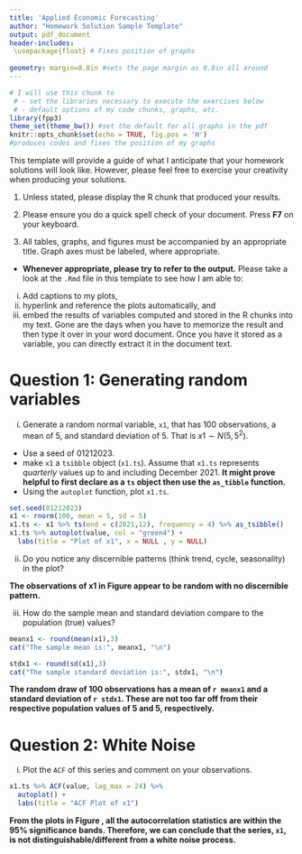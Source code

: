 ```yaml
---
title: 'Applied Economic Forecasting'
author: "Homework Solution Sample Template"
output: pdf_document
header-includes:
 \usepackage{float} # Fixes position of graphs
 
geometry: margin=0.8in #sets the page margin as 0.8in all around
---
```


```r
# I will use this chunk to 
 # - set the libraries necessary to execute the exercises below
 # - default options of my code chunks, graphs, etc.
library(fpp3)
theme_set(theme_bw()) #set the default for all graphs in the pdf
knitr::opts_chunk$set(echo = TRUE, fig.pos = 'H') 
#produces codes and fixes the position of my graphs 
```

This template will provide a guide of what I anticipate that your homework solutions will look like. However, please feel free to exercise your creativity when producing your solutions. 

1. Unless stated, please display the R chunk that produced your results.

2. Please ensure you do a quick spell check of your document. Press **F7** on your keyboard.

3. All tables, graphs, and figures must be accompanied by an appropriate title. Graph axes must be labeled, where appropriate.

- **Whenever appropriate, please try to refer to the output.** Please take a look at the `.Rmd` file in this template to see how I am able to:

i. Add captions to my plots, 
ii. hyperlink and reference the plots automatically, and
iii. embed the results of variables computed and stored in the R chunks into my text. Gone are the days when you have to memorize the result and then type it over in your word document. Once you have it stored as a variable, you can directly extract it in the document text.

# Question 1: Generating random variables

i. Generate a random normal variable, `x1`, that has 100 observations, a mean of 5, and standard deviation of 5. That is $x1\sim N(5,5^2)$. 

- Use a seed of 01212023. 
- make `x1` a `tsibble` object (`x1.ts`). Assume that `x1.ts` represents *quarterly* values up to and including December 2021. **It might prove helpful to first declare as a `ts` object then use the `as_tibble` function.**
- Using the `autoplot` function, plot `x1.ts`. 

```r

set.seed(01212023)
x1 <- rnorm(100, mean = 5, sd = 5)
x1.ts <- x1 %>% ts(end = c(2021,12), frequency = 4) %>% as_tsibble()
x1.ts %>% autoplot(value, col = "green4") + 
  labs(title = "Plot of x1", x = NULL , y = NULL)
```
 
ii. Do you notice any discernible patterns (think trend, cycle, seasonality) in the plot?

**The observations of x1 in Figure \ref{fig:x1plots} appear to be random with no discernible pattern.**

iii. How do the sample mean and standard deviation compare to the population (true) values?

```r
meanx1 <- round(mean(x1),3)
cat("The sample mean is:", meanx1, "\n")

stdx1 <- round(sd(x1),3)
cat("The sample standard deviation is:", stdx1, "\n")
```

**The random draw of 100 observations has a mean of `r meanx1` and a standard deviation of `r stdx1`. These are not too far off from their respective population values of 5 and 5, respectively.**

\newpage

# Question 2: White Noise

i. Plot the `ACF` of this series and comment on your observations.
```r
x1.ts %>% ACF(value, lag_max = 24) %>% 
  autoplot() + 
  labs(title = "ACF Plot of x1") 
```

**From the plots in Figure \ref{fig:x1acf}, all the autocorrelation statistics are within the 95% significance bands. Therefore, we can conclude that the series, `x1`,  is not distinguishable/different from a white noise process.**

